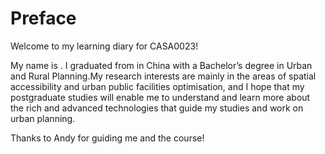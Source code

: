 # Preface {.unnumbered}

Welcome to my learning diary for CASA0023!

My name is . I graduated from  in China with a Bachelor's degree in Urban and Rural Planning.My research interests are mainly in the areas of spatial accessibility and urban public facilities optimisation, and I hope that my postgraduate studies will enable me to understand and learn more about the rich and advanced technologies that guide my studies and work on urban planning.

Thanks to Andy for guiding me and the course!
